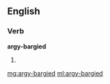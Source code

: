 ==English==

===Verb===
'''argy-bargied'''

# {{past of|[[argy-bargy]]}}

[[mg:argy-bargied]]
[[ml:argy-bargied]]